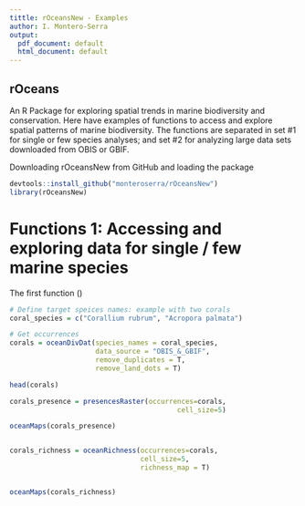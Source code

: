 ```yaml
---
tittle: rOceansNew - Examples
author: I. Montero-Serra
output:
  pdf_document: default
  html_document: default
---
```


## rOceans 
An R Package for exploring spatial trends in marine biodiversity and conservation. Here
have examples of functions to access and explore spatial patterns of marine biodiversity. 
The functions are separated in set #1 for single or few species analyses; and set #2 for
analyzing large data sets downloaded from OBIS or GBIF. 

Downloading rOceansNew from GitHub and loading the package
```r

devtools::install_github("monteroserra/rOceansNew")
library(rOceansNew)

````

# Functions 1: Accessing and exploring data for single / few marine species

The first function ()


```r



# Define target speices names: example with two corals
coral_species = c("Corallium rubrum", "Acropora palmata")

# Get occurrences 
corals = oceanDivDat(species_names = coral_species,
                     data_source = "OBIS_&_GBIF", 
                     remove_duplicates = T, 
                     remove_land_dots = T)

head(corals)

corals_presence = presencesRaster(occurrences=corals, 
                                         cell_size=5)

oceanMaps(corals_presence)


corals_richness = oceanRichness(occurrences=corals, 
                                cell_size=5, 
                                richness_map = T)


oceanMaps(corals_richness)


```

